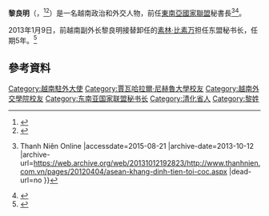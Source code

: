 {{blpsources|time=2015-08-21T16:09:14+00:00}}
{{roughtranslation|time=2015-08-21T16:09:14+00:00}}
{{Infobox Governor
| name = 黎良明<br>Lê Lương Minh
| honorific-suffix =
| image     = Le Luong Minh.jpg
| imagesize = 200px
| caption =
| order =
| office = {{ASEAN}}第13任[[東南亞國家聯盟秘書長列表|秘書長]]
| term_start = 2013年1月1日
| term_end = 2017年12月31日
| predecessor = {{le|素林·比素万|Surin Pitsuwan}}
| successor = [[林玉輝|林玉輝]]
| office2 = {{UNO}}{{le|安全理事會主席|President of the United Nations Security Council}}
| term_start2 = 2008年
| term_end2 = 2009年
| vicemayor2 = 
| predecessor2 = 
| successor2 = 
| office3 = {{VNM}}駐[[聯合國總部|聯合國總部]]大使 
| term_start3 = 1997年
| term_end3 = 1999年
| predecessor3 = 
| successor3 = 
| office4 = {{VNM}}駐[[聯合國日內瓦辦事處|聯合國日內瓦辦事處]]大使 
| term_start4 = 1995年
| term_end4 = 1997年
| predecessor4 = 
| successor4 = 
| birth_date = {{birth date and age|1952|9|1}}
| birth_place = {{VDVN}}[[清化省|清化省]]
| death_date =
| death_place =
| nationality = {{VNM}}
| spouse = 
| party = {{VCP}}
| relations =
| children = 
| residence =
| alma_mater = [[越南外交學院|越南外交學院]]<br>[[賈瓦哈拉爾·尼赫魯大學|賈瓦哈拉爾·尼赫魯大學]]
| occupation =
| profession = 
| religion = 
}}
'''黎良明'''（{{lang-vi|Lê Lương Minh}}，{{bd|1952年|9月1日|||}}<ref name="background">{{cite web|url=http://investvine.com/background-who-is-le-luong-minh-asean-secretary-general/|title=Background: Who is Le Luong Minh, ASEAN Secretary-General?|date=16 January 2013|publisher=Investvine.com|accessdate=16 January 2013|archive-date=2016-02-16|archive-url=https://web.archive.org/web/20160216034615/http://investvine.com/background-who-is-le-luong-minh-asean-secretary-general/|dead-url=no}}</ref><ref name=ambassador>{{Cite web |url=http://www.vietnam-un.org/en/mission.php?id=4 |title=Permanent Mission of the Socialist Republic of Viet Nam<!-- Bot generated title --> |accessdate=2015-08-21 |archive-date=2010-12-12 |archive-url=https://web.archive.org/web/20101212224957/http://www.vietnam-un.org/en/mission.php?id=4 |dead-url=no }}</ref>）是一名越南政治和外交人物，前任[[東南亞國家聯盟|東南亞國家聯盟]]秘書長<ref>{{Cite web |url=http://www.thanhnien.com.vn/pages/20120404/asean-khang-dinh-tien-toi-coc.aspx |title=ASEAN khẳng định tiến tới COC {{!}} Thanh Niên Online |accessdate=2015-08-21 |archive-date=2013-10-12 |archive-url=https://web.archive.org/web/20131012192823/http://www.thanhnien.com.vn/pages/20120404/asean-khang-dinh-tien-toi-coc.aspx |dead-url=no }}</ref><ref>{{Cite web |url=http://www1.vpcp.chinhphu.vn/pls/portal/SHARED_APP.UTILS.print_preview?p_itemid=22201096&p_siteid=439&p_pageid=1091466&p_dad=portal&p_schema=PORTAL&p_persid=1091200&p_language=en |title=Vietnam Government Portal "Ambassador Lê Lương Minh, Vietnamese representative to the UNSC" |accessdate=2015-08-21 |archive-date=2013-12-11 |archive-url=https://web.archive.org/web/20131211192316/http://www1.vpcp.chinhphu.vn/pls/portal/SHARED_APP.UTILS.print_preview?p_itemid=22201096&p_siteid=439&p_pageid=1091466&p_dad=portal&p_schema=PORTAL&p_persid=1091200&p_language=en |dead-url=no }}</ref>。

2013年1月9日，前越南副外长黎良明接替卸任的[[素林·比素萬|素林·比素万]]担任东盟秘书长，任期5年。<ref>{{Cite news |url=https://world.huanqiu.com/article/9CaKrnJyxSF |title=越南前副外长黎良明就任东盟秘书长 任期5年 |accessdate=2021-11-12 |date=2013-01-09 |publisher=新华网 }}</ref>

==參考資料==
{{reflist}}

{{DEFAULTSORT:Lê Lương Minh}}
[[Category:越南駐外大使|Category:越南駐外大使]]
[[Category:賈瓦哈拉爾·尼赫魯大學校友|Category:賈瓦哈拉爾·尼赫魯大學校友]]
[[Category:越南外交學院校友|Category:越南外交學院校友]]
[[Category:东南亚国家联盟秘书长|Category:东南亚国家联盟秘书长]]
[[Category:清化省人|Category:清化省人]]
[[Category:黎姓|Category:黎姓]]